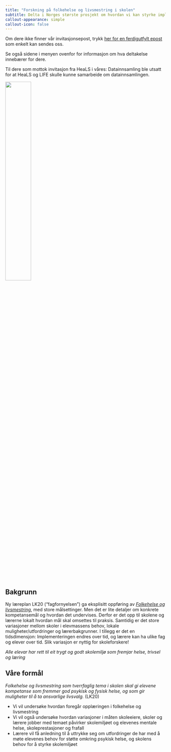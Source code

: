 ```yaml
---
title: "Forskning på folkehelse og livsmestring i skolen"
subtitle: Delta i Norges største prosjekt om hvordan vi kan styrke implementering av og undervisning i folkehelse og livsmestring, og gi lærerne mulighet til å sette ord på utfordringene!
callout-appearance: simple
callout-icon: false
---
```


::: {layout="[[70,30]]"}

::: {.callout-note title="Ønsker din skole å bli med?"}

Om dere ikke finner vår invitasjonsepost, trykk [her for en ferdigutfylt epost](mailto:heals@nifu.no?subject=Vi%20vil%20gjerne%20delta&body=Hei,%0Avi%20er%20interesserte%20i%20prosjektet%20og%20vil%20gjerne%20motta%20påmeldingsinformasjon.%0A%0AHilsen%20SKOLENAVN) som enkelt kan sendes oss.

Se også sidene i menyen ovenfor for informasjon om hva deltakelse innebærer for dere.

Til dere som mottok invitasjon fra HeaLS i våres: Datainnsamling ble utsatt for at HeaLS og LIFE skulle kunne samarbeide om datainnsamlingen.

:::

![](_images/illustration_1.png){width=40%}

:::


## Bakgrunn


Ny læreplan LK20 ("fagfornyelsen") ga eksplisitt oppføring av [*Folkehelse og livsmestring*](https://www.udir.no/lk20/overordnet-del/prinsipper-for-laring-utvikling-og-danning/tverrfaglige-temaer/folkehelse-og-livsmestring/?lang=nob), med store målsettinger. Men det er lite detaljer om konkrete kompetansemål og hvordan det undervises. Derfor er det opp til skolene og lærerne lokalt hvordan mål skal omsettes til praksis. Samtidig er det store variasjoner mellom skoler i elevmassens behov, lokale muligheter/utfordringer og lærerbakgrunner. I tillegg er det en tidsdimensjon: Implementeringen endres over tid, og lærere kan ha ulike fag og elever over tid. Slik variasjon er nyttig for skoleforskere!

::: {.column-margin}

::: {.callout-tip title="Oppl.lov. § 9A-2"}
_Alle elevar har rett til eit trygt og godt skolemiljø som fremjar helse, trivsel og læring_
:::
:::


## Våre formål

[_Folkehelse og livsmestring som tverrfaglig tema i skolen skal gi elevene kompetanse som fremmer god psykisk og fysisk helse, og som gir muligheter til å ta ansvarlige livsvalg._ (LK20)]{.aside}

-   Vi vil undersøke hvordan foregår opplæringen i folkehelse og livsmestring
-   Vi vil også undersøke hvordan variasjoner i måten skoleeiere, skoler og lærere jobber med temaet påvirker skolemiljøet og elevenes mentale helse, skoleprestasjoner og frafall
-   Lærere vil få anledning til å uttrykke seg om utfordringer de har med å møte elevenes behov for støtte omkring psykisk helse, og skolens behov for å styrke skolemiljøet


